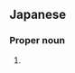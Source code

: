==Japanese==
{{ja-kanjitab|はま|の|yomi=k}}

===Proper noun===
{{ja-pos|kyu=濱野|はまの|proper}}

# {{surname|lang=ja|sort=はまの}}